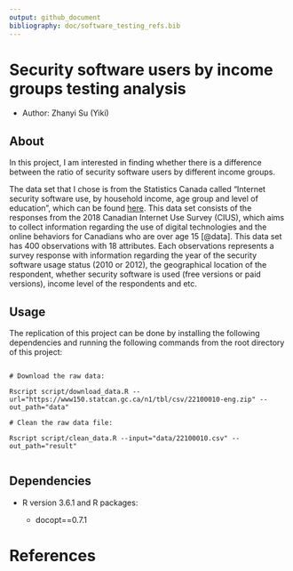 ```yaml
---
output: github_document
bibliography: doc/software_testing_refs.bib
---
```


# Security software users by income groups testing analysis

- Author: Zhanyi Su (Yiki)

## About

In this project, I am interested in finding whether there is a difference between the ratio of security software users by different income groups. 

The data set that I chose is from the Statistics Canada called "Internet security software use, by household income, age group and level of education", which can be found [here](https://open.canada.ca/data/en/dataset/6e45b085-1fbf-4ba4-881b-f4eebbb3764e). This data set consists of the responses from the 2018 Canadian Internet Use Survey (CIUS), which aims to collect information regarding the use of digital technologies and the online behaviors for Canadians who are over age 15 [@data]. This data set has 400 observations with 18 attributes. Each observations represents a survey response with information regarding the year of the security software usage status (2010 or 2012), the geographical location of the respondent, whether security software is used (free versions or paid versions), income level of the respondents and etc. 



## Usage

The replication of this project can be done by installing the following dependencies and running the following commands from the root directory of this project:

```

# Download the raw data:

Rscript script/download_data.R --url="https://www150.statcan.gc.ca/n1/tbl/csv/22100010-eng.zip" --out_path="data"

# Clean the raw data file:

Rscript script/clean_data.R --input="data/22100010.csv" --out_path="result"


```


## Dependencies

* R version 3.6.1 and R packages:

  + docopt==0.7.1


# References